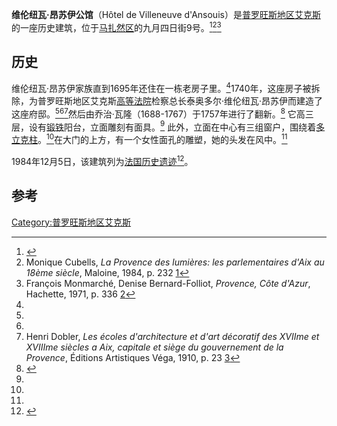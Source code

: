 {{Infobox building
| name = 
| native_name=Hôtel de Villeneuve d'Ansouis
| image = Hotel-villeneuve-d-ansouis-9-rue-du-quatre-septembre-aix-en-provence-1.jpg
| caption = 立面
| address             = 九月四日街9号
| location_town       = [[普罗旺斯地区艾克斯|普罗旺斯地区艾克斯]]
| location_country    = [[法国|法国]]
| completion_date =1740
| architect =乔治·瓦隆
}}
'''维伦纽瓦·昂苏伊公馆'''（Hôtel de Villeneuve d'Ansouis）是[[普罗旺斯地区艾克斯|普罗旺斯地区艾克斯]]的一座历史建筑，位于[[马扎然区|马扎然区]]的九月四日街9号。<ref name="tourism">{{Cite web |url=http://www.aixenprovencetourism.com/aix-hp-mazarin.htm |title=Aix-en-Provence Tourism: Hôtels particuliers |access-date=2013-12-26 |archive-url=https://web.archive.org/web/20131203125313/http://www.aixenprovencetourism.com/aix-hp-mazarin.htm |archive-date=2013-12-03 }}</ref><ref name="cubells">Monique Cubells, ''La Provence des lumières: les parlementaires d'Aix au 18ème siècle'', Maloine, 1984, p. 232 [https://books.google.com/books?id=beRnAAAAMAAJ&q=%22H%C3%B4tel+de+Villeneuve+d%27Ansouis%22&dq=%22H%C3%B4tel+de+Villeneuve+d%27Ansouis%22&hl=en&sa=X&ei=TKO7Upn_CqaB7QaVlIGYAg&ved=0CF0Q6AEwAg]</ref><ref name="francois">François Monmarché, Denise Bernard-Folliot, ''Provence, Côte d'Azur'', Hachette, 1971, p. 336 [https://books.google.com/books?id=naI-AAAAYAAJ&q=%22H%C3%B4tel+de+Villeneuve+d%27Ansouis%22&dq=%22H%C3%B4tel+de+Villeneuve+d%27Ansouis%22&hl=en&sa=X&ei=zKS7Us2DCI6M7AbdzYCwCg&ved=0CFYQ6AEwATgK]</ref>

==历史==
维伦纽瓦·昂苏伊家族直到1695年还住在一栋老房子里。<ref name="cubells"/>1740年，这座房子被拆除，为普罗旺斯地区艾克斯[[法国高等法院|高等法院]]检察总长泰奥多尔·维伦纽瓦·昂苏伊而建造了这座府邸。<ref name="tourism"/><ref name="cubells"/><ref>Henri Dobler, ''Les écoles d'architecture et d'art décoratif des XVIIme et XVIIIme siècles a Aix, capitale et siège du gouvernement de la Provence'', Éditions Artistiques Véga, 1910, p. 23 [https://books.google.com/books?id=uaBIAQAAIAAJ&q=%22H%C3%B4tel+de+Villeneuve+d%27Ansouis%22&dq=%22H%C3%B4tel+de+Villeneuve+d%27Ansouis%22&hl=en&sa=X&ei=zKS7Us2DCI6M7AbdzYCwCg&ved=0CGQQ6AEwAzgK]</ref>然后由乔治·瓦隆（1688-1767）于1757年进行了翻新。<ref>{{Cite web |url=http://www.culture-13.fr/annuaire/hotel-villeneuve-d-ansouis.html |title=Culture 13: Hôtel Villeneuve d'Ansouis |access-date=2020-11-08 |archive-date=2013-12-28 |archive-url=https://web.archive.org/web/20131228205937/http://www.culture-13.fr/annuaire/hotel-villeneuve-d-ansouis.html |dead-url=no }}</ref> 它高三层，设有[[锻铁|锻铁]]阳台，立面雕刻有面具。<ref name="francois"/> 此外，立面在中心有三组窗户，围绕着[[多立克柱式|多立克柱]]。<ref name="tourism"/>在大门的上方，有一个女性面孔的雕塑，她的头发在风中。<ref name="tourism"/>  

1984年12月5日，该建筑列为[[法国历史遗迹|法国历史遗迹]]<ref>{{Cite web |url=http://www.culture.gouv.fr/public/mistral/merimee_fr?ACTION=CHERCHER&FIELD_1=REF&VALUE_1=PA00081059 |title=French Ministry of Culture |access-date=2020-11-08 |archive-date=2019-10-19 |archive-url=https://web.archive.org/web/20191019124342/http://www2.culture.gouv.fr/public/mistral/merimee_fr%3FACTION%3DCHERCHER%26FIELD_1%3DREF%26VALUE_1%3DPA00081059 |dead-url=no }}</ref>。

==参考==
{{Reflist}}
{{coord|43.5247|N|5.4502|E|source:wikidata|display=title}}
[[Category:普罗旺斯地区艾克斯|Category:普罗旺斯地区艾克斯]]